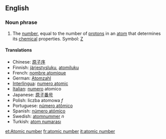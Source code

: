 ==English==
=== Noun phrase ===
#The [[number]], equal to the number of [[proton]]s in an [[atom]] that determines its [[chemical]] properties.  Symbol: [[Z]]

==== Translations ====
*Chinese: [[原子序]]
*Finnish: [[järjestysluku]], [[atomiluku]]
*French: [[nombre atomique]]
*German: [[Atomzahl]]
*[[Interlingua]]: [[numero atomic]]
*[[Italian]]: [[numero]] atomico
*Japanese: [[原子番号]]
*Polish: liczba atomowa ''f''
*Portuguese: [[número atômico]]
*Spanish: [[número atómico]]
*Swedish: [[atomnummer]] ''n''
*Turkish: [[atom numarası]]

[[et:Atomic number]]
[[fr:atomic number]]
[[it:atomic number]]